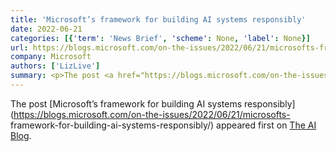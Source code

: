 ```yaml
---
title: 'Microsoft’s framework for building AI systems responsibly'
date: 2022-06-21
categories: [{'term': 'News Brief', 'scheme': None, 'label': None}]
url: https://blogs.microsoft.com/on-the-issues/2022/06/21/microsofts-framework-for-building-ai-systems-responsibly/
company: Microsoft
authors: ['LizLive']
summary: <p>The post <a href="https://blogs.microsoft.com/on-the-issues/2022/06/21/microsofts-framework-for-building-ai-systems-responsibly/">Microsoft’s framework for building AI systems responsibly</a> appeared first on <a href="https://blogs.microsoft.com/ai">The AI Blog</a>.</p>
---
```



The post [Microsoft’s framework for building AI systems
responsibly](https://blogs.microsoft.com/on-the-issues/2022/06/21/microsofts-
framework-for-building-ai-systems-responsibly/) appeared first on [The AI
Blog](https://blogs.microsoft.com/ai).

